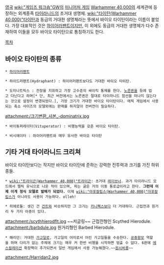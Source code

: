 {{{+1 '''Bio Titan'''}}}

[[영국]] [[wiki:"게임즈 워크숍"GW]]의 [[미니어처 게임]] [[Warhammer 40,000]]의 세계관에 등장하는 외계종족 [[타이라니드]]의 초거대 생명체. [[wiki:"타이탄(Warhammer 40,000)"타이탄]]과 동급의 거대한 생명체라는 뜻에서 바이오 타이탄이라는 이름이 붙었다. 가장 대표적인 것은 [[하이어러팬트]]이지만, 이 외에도 동급의 거대한 생명체가 다수 존재하여 이들을 모두 바이오 타이탄으로 통칭하기도 한다.

[[목차]]

== 바이오 타이탄의 종류 ==
 * [[하이어러팬트]]

 * 하이드라팬트(Hydraphant) : 하이어러팬트보다도 거대한 바이오 타이탄.

 * 도미나트릭스 : 전장을 지휘하고 가장 고수준의 싸이킥 통제를 한다. [[노른퀸]]을 등에 업고 다닌다고 하며[* 단, 최근 버전에서는 노른퀸은 절대로 타이라니드 함선을 떠나지 않는다는 것으로 설정이 변경되었다.], 가장 크기가 거대한 바이오 타이탄이다. 에픽 게임에서 사용되는 축소 사이즈의 모델외에는 판매를 하지않아 컨버전이 필요하다.
attachment:/크기변환_사본_-dominatrix.jpg

 * 바이튜퍼레이터(Vituperator) : 비행능력을 갖춘 바이오 타이탄.

 * 비시에이터 : 하이어러팬트와 매우 유사한 바이오 타이탄
 

== 기타 거대 타이라니드 크리쳐 ==
바이오 타이탄보다는 작지만 바이오 타이탄에 준하는 강력한 전투력과 크기를 가진 하위종들.

 * [[wiki:"트라이곤(Warhammer 40,000)"트라이곤]]: 초거대 [[레이브너]]. 과거 타이라니드 모드에서 렐릭 유닉으로 나온 적이 있으며, 파는 굴은 거의 이동 통로급이라고 한다. '''그런데 이제 이게 정식 모델로 발매가 되었다.''' 이제 [[wiki:"아포칼립스(Warhammer 40,000)"아포칼립스]]가 아니라도 사용이 가능하다. olleh!

 * 히에로듈: 생긴 건 [[건트]]와 비슷하지만 그 크기는 [[카니펙스]]보다 더 거대하다. 근접전과 원거리 두 가지 아종이 있다.
attachment:/scythhierodflt.jpg 
~~저글링~~ 근접전형인 Scythed Hierodule.
attachment:/barbdule.jpg
원거리형인 Barbed Hierodule.

 * 해리던: 거대한 [[가고일]]로, 가고일의 어미로서 어린 가고일들을 수송한다. [[공중항모]] 역할을 하며 다리가 없는 주제에 크기는 매우 커 한번 비행을 시작하면 멈출 수 없다. 6판에 [[에스컬레이션(Warhammer 40,000)|에스컬레이션]] 확장팩이 추가되면서 일반 게임에서 사용 가능해졌다.~~[[원시비룡]]~~
attachment:/Harridan2.jpg
